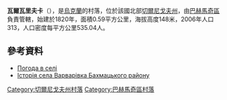 {{coord|51|5|33|N|32|40|22|E|scale:100000|display=title}}

'''瓦爾瓦里夫卡'''（{{lang-uk|Варварівка}}），是[[烏克蘭|烏克蘭]]的村落，位於該國北部[[切爾尼戈夫州|切爾尼戈夫州]]，由[[巴赫馬奇區|巴赫馬奇區]]負責管轄，始建於1820年，面積0.59平方公里，海拔高度148米，2006年人口313，人口密度每平方公里535.04人。

==參考資料==
* [http://weather.in.ua/ua/chernigovskaja/2521 Погода в селі ] {{Wayback|url=http://weather.in.ua/ua/chernigovskaja/2521 |date=20160305102444 }}
* [https://web.archive.org/web/20160821221818/http://tour-cn.com.ua/publ/istorija_sela_varvarivka_bakhmackogo_rajonu/70-1-0-889 Історія села Варварівка Бахмацького району ]

[[Category:切爾尼戈夫州村落|Category:切爾尼戈夫州村落]]
[[Category:巴赫馬奇區村落|Category:巴赫馬奇區村落]]


{{Chernihiv-geo-stub}}